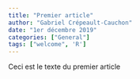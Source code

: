 ```yaml
---
title: "Premier article"
author: "Gabriel Crépeault-Cauchon"
date: "1er décembre 2019"
categories: ["General"]
tags: ["welcome", 'R']
---
```

Ceci est le texte du premier article